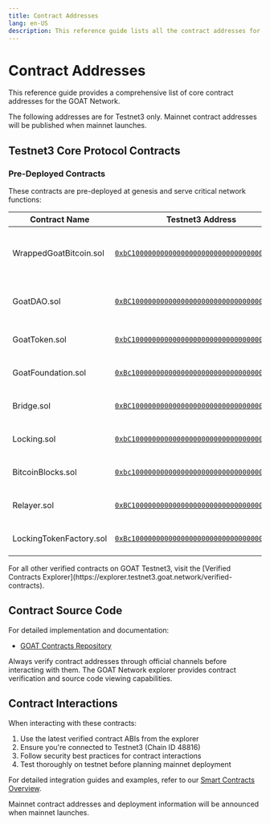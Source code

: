 ```yaml
---
title: Contract Addresses
lang: en-US
description: This reference guide lists all the contract addresses for Mainnet and Testnet.
---
```



# Contract Addresses

This reference guide provides a comprehensive list of core contract addresses for the GOAT Network.

<Callout type="warning">
  The following addresses are for Testnet3 only. Mainnet contract addresses will be published when mainnet launches.
</Callout>

## Testnet3 Core Protocol Contracts

### Pre-Deployed Contracts

These contracts are pre-deployed at genesis and serve critical network functions:

| Contract Name | Testnet3 Address | Description |
|--------------|----------|-------------|
| WrappedGoatBitcoin.sol | [`0xbC10000000000000000000000000000000000000`](https://explorer.testnet3.goat.network/address/0xbC10000000000000000000000000000000000000) | Native wrapped Bitcoin token on GOAT Network |
| GoatDAO.sol | [`0xBC10000000000000000000000000000000000Da0`](https://explorer.testnet3.goat.network/address/0xBC10000000000000000000000000000000000Da0) | Governance contract for the GOAT Network |
| GoatToken.sol | [`0xbC10000000000000000000000000000000000001`](https://explorer.testnet3.goat.network/address/0xbC10000000000000000000000000000000000001) | Native utility token of the GOAT Network |
| GoatFoundation.sol | [`0xBc10000000000000000000000000000000000002`](https://explorer.testnet3.goat.network/address/0xBc10000000000000000000000000000000000002) | Treasury and foundation management |
| Bridge.sol | [`0xBC10000000000000000000000000000000000003`](https://explorer.testnet3.goat.network/address/0xBC10000000000000000000000000000000000003) | Cross-chain bridge implementation |
| Locking.sol | [`0xbC10000000000000000000000000000000000004`](https://explorer.testnet3.goat.network/address/0xbC10000000000000000000000000000000000004) | Token locking and staking mechanism |
| BitcoinBlocks.sol | [`0xbc10000000000000000000000000000000000005`](https://explorer.testnet3.goat.network/address/0xbc10000000000000000000000000000000000005) | Bitcoin block header verification |
| Relayer.sol | [`0xBC10000000000000000000000000000000000006`](https://explorer.testnet3.goat.network/address/0xBC10000000000000000000000000000000000006) | Network message relayer |
| LockingTokenFactory.sol | [`0xBc10000000000000000000000000000000000007`](https://explorer.testnet3.goat.network/address/0xBc10000000000000000000000000000000000007) | Factory for creating new locking tokens |

<Callout type="info">
  For all other verified contracts on GOAT Testnet3, visit the [Verified Contracts Explorer](https://explorer.testnet3.goat.network/verified-contracts).
</Callout>

## Contract Source Code

For detailed implementation and documentation:

- [GOAT Contracts Repository](https://github.com/GOATNetwork/goat-contracts)

<Callout type="warning">
  Always verify contract addresses through official channels before interacting with them. The GOAT Network explorer provides contract verification and source code viewing capabilities.
</Callout>

## Contract Interactions

When interacting with these contracts:

1. Use the latest verified contract ABIs from the explorer
2. Ensure you're connected to Testnet3 (Chain ID 48816)
3. Follow security best practices for contract interactions
4. Test thoroughly on testnet before planning mainnet deployment

For detailed integration guides and examples, refer to our [Smart Contracts Overview](/builders/app-developers/overview).

<Callout type="info">
  Mainnet contract addresses and deployment information will be announced when mainnet launches.
</Callout>
